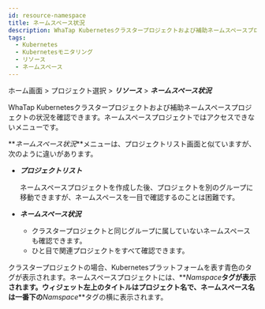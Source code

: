 ```yaml
---
id: resource-namespace
title: ネームスペース状況
description: WhaTap Kubernetesクラスタープロジェクトおよび補助ネームスペースプロジェクトの状況を確認できます。
tags:
  - Kubernetes
  - Kubernetesモニタリング
  - リソース
  - ネームスペース
---
```


ホーム画面 > プロジェクト選択 > **_リソース_** > **_ネームスペース状況_**

WhaTap Kubernetesクラスタープロジェクトおよび補助ネームスペースプロジェクトの状況を確認できます。ネームスペースプロジェクトではアクセスできないメニューです。 

**_ネームスペース状況_**メニューは、プロジェクトリスト画面と似ていますが、次のように違いがあります。

-   **_プロジェクトリスト_**

    ネームスペースプロジェクトを作成した後、プロジェクトを別のグループに移動できますが、ネームスペースを一目で確認するのことは困難です。

-   **_ネームスペース状況_**

    -   クラスタープロジェクトと同じグループに属していないネームスペースも確認できます。
    -   ひと目で関連プロジェクトをすべて確認できます。

クラスタープロジェクトの場合、Kubernetesプラットフォームを表す<span class='normal'>青色</span>のタグが表示されます。ネームスペースプロジェクトには、**_Namspace_**タグが表示されます。ウィジェット左上のタイトルはプロジェクト名で、ネームスペース名は一番下の**_Namspace_**タグの横に表示されます。
